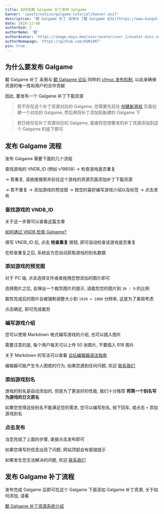 ```yaml
---
title: 如何在鲲 Galgame 补丁发布 Galgame
banner: '/posts/notice/galgame-tutorial/banner.avif'
description: '鲲 Galgame 补丁 采用与 [鲲 Galgame 论坛](https://www.kungal.com) 同样的 [cfmsc 发布机制](/about/notice/cfmsc), 以此来确保资源的唯一性和用户的合作贡献'
date: 2024-12-08
authorUid: 2
authorName: '鲲'
authorAvatar: 'https://image.moyu.moe/user/avatar/user_2/avatar-mini.avif'
authorHomepage: 'https://github.com/KUN1007'
pin: true
---
```


## 为什么要发布 Galgame

鲲 Galgame 补丁 采用与 [鲲 Galgame 论坛](https://www.kungal.com) 同样的 [cfmsc 发布机制](/about/notice/cfmsc), 以此来确保资源的唯一性和用户的合作贡献

因此, 要发布一个 Galgame 补丁下载资源

> 若不存在这个补丁资源对应的 Galgame, 您需要先前往 [创建新游戏](/edit/create) 页面创建一个对应的 Galgame, 然后再将补丁添加到新建的 Galgame 下

> 若已经存在补丁资源对应的 Galgame, 直接将您想要发的补丁资源添加到这个 Galgame 的底下即可

## 发布 Galgame 流程

发布 Galgame 需要下面的几个流程

查找游戏的 VNDB_ID (例如 v19658) -> 检查游戏是否重复

-> 若重复, 请直接搜索并前往这个游戏的资源页面添加补丁下载资源

-> 若不重复 -> 添加游戏的预览图 -> 按您的喜好编写游戏介绍以及标签 -> 点击发布

### 查找游戏的 VNDB_ID

关于这一步骤可以查看这篇文章

[如何通过 VNDB 检索 Galgame?](https://www.kungal.com/zh-cn/topic/1040)

填写 VNDB_ID 后, 点击 **检查重复** 按钮, 即可自动检查该游戏是否重复

在检查重复之后, 系统会为您自动获取游戏的别名数据

### 添加游戏的预览图

对于 PC 端, 点击选择文件或者拖拽您想添加的图片即可

选择图片之后, 会弹出一个裁剪图片的提示, 请裁剪您的图片到 `16 : 9` 的比例

裁剪完成后的图片会被强制调整大小到 `1920 × 1080` 分辨率, 这是为了美观考虑

点击确定, 即可完成裁剪

### 编写游戏介绍

您可以使用 Markdown 格式编写游戏的介绍, 也可以插入图片

需要注意的是, 每个用户每天可以上传 50 张图片, 不要插入 R18 图片

关于 Markdown 的写法可以查看 [论坛编辑器语法指南](https://www.kungal.com/zh-cn/topic/1225)

编辑器可能产生令人困惑的行为, 如果您遇到任何问题, 欢迎 [联系我们](/about/notice/feedback)

### 添加游戏别名

游戏的别名是自动添加的, 但是为了更良好的性能, 我们十分推荐 **将第一个别名写为游戏的日文原名**

如果您觉得这些别名不能满足您的需求, 您可以编写别名, 按下回车, 或点击 `+` 添加游戏别名

### 点击发布

当您完成了上面的步骤, 直接点击发布即可

如果您填写的信息出现了问题, 网站顶部会有报错提示

如果发生您无法解决的问题, 欢迎 [联系我们](/about/notice/feedback)

## 发布 Galgame 补丁流程

发布完成 Galgame 后即可在这个 Galgame 下面添加 Galgame 补丁资源, 关于如何添加, 请看

[鲲 Galgame 补丁资源系统介绍](/about/notice/patch-tutorial)
